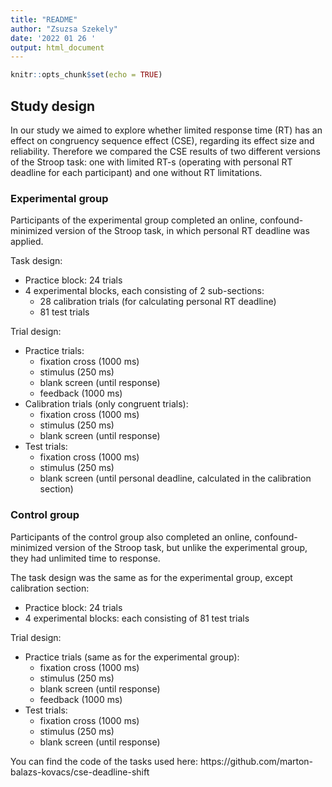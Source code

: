 ```yaml
---
title: "README"
author: "Zsuzsa Szekely"
date: '2022 01 26 '
output: html_document
---
```


```r
knitr::opts_chunk$set(echo = TRUE)
```

## Study design

In our study we aimed to explore whether limited response time (RT) has an effect on congruency sequence effect (CSE), regarding its effect size and reliability. Therefore we compared the CSE results of two different versions of the Stroop task: one with limited RT-s (operating with personal RT deadline for each participant) and one without RT limitations.

### Experimental group
Participants of the experimental group completed an online, confound-minimized version of the Stroop task, in which personal RT deadline was applied.

Task design:

* Practice block: 24 trials
* 4 experimental blocks, each consisting of 2 sub-sections:
  + 28 calibration trials (for calculating personal RT deadline)
  + 81 test trials

Trial design:

* Practice trials:
  + fixation cross (1000 ms)
  + stimulus (250 ms)
  + blank screen (until response)
  + feedback (1000 ms)
  
* Calibration trials (only congruent trials):
  + fixation cross (1000 ms)
  + stimulus (250 ms)
  + blank screen (until response)
  
* Test trials:
  + fixation cross (1000 ms)
  + stimulus (250 ms)
  + blank screen (until personal deadline, calculated in the calibration section)



### Control group
Participants of the control group also completed an online, confound-minimized version of the Stroop task, but unlike the experimental group, they had unlimited time to response.

The task design was the same as for the experimental group, except calibration section:

* Practice block: 24 trials
* 4 experimental blocks: each consisting of 81 test trials

Trial design:

* Practice trials (same as for the experimental group):
  + fixation cross (1000 ms)
  + stimulus (250 ms)
  + blank screen (until response)
  + feedback (1000 ms)
  
* Test trials:
  + fixation cross (1000 ms)
  + stimulus (250 ms)
  + blank screen (until response)


You can find the code of the tasks used here: https://github.com/marton-balazs-kovacs/cse-deadline-shift



